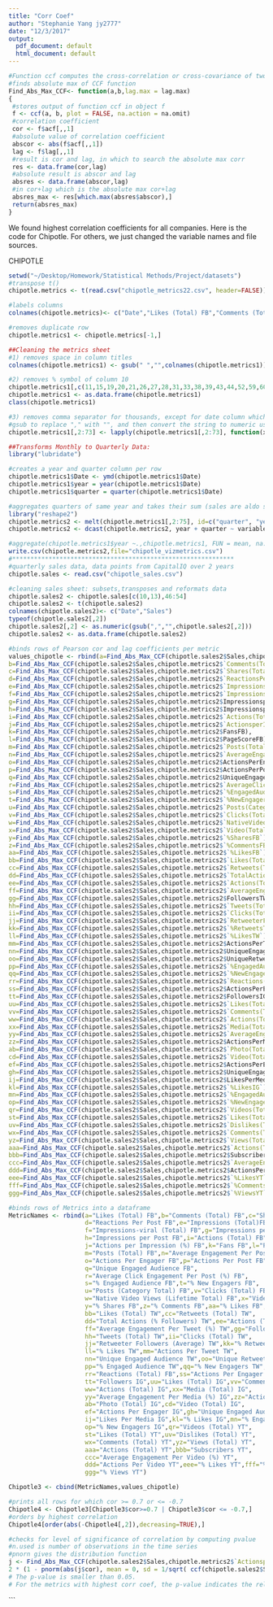 ```yaml
---
title: "Corr Coef"
author: "Stephanie Yang jy2777"
date: "12/3/2017"
output:
  pdf_document: default
  html_document: default
---
```


```r
#Function ccf computes the cross-correlation or cross-covariance of two univariate series
#finds absolute max of CCF function 
Find_Abs_Max_CCF<- function(a,b,lag.max = lag.max)
{
 #stores output of function ccf in object f
 f <- ccf(a, b, plot = FALSE, na.action = na.omit)
 #correlation coefficient
 cor <- f$acf[,,1]
 #absolute value of correlation coefficient
 abscor <- abs(f$acf[,,1])
 lag <- f$lag[,,1]
 #result is cor and lag, in which to search the absolute max corr
 res <- data.frame(cor,lag)
 #absolute result is abscor and lag
 absres <- data.frame(abscor,lag)
 #in cor+lag which is the absolute max cor+lag
 absres_max <- res[which.max(absres$abscor),]
 return(absres_max)
}
```


We found highest correlation coefficients for all companies. 
Here is the code for Chipotle.
For others, we just changed the variable names and file sources.

CHIPOTLE
```r
setwd("~/Desktop/Homework/Statistical Methods/Project/datasets")
#transpose t()
chipotle.metrics <- t(read.csv("chipotle_metrics22.csv", header=FALSE))

#labels columns 
colnames(chipotle.metrics)<- c("Date","Likes (Total) FB","Comments (Total) FB","Shares (Total) FB","Reactions Per Post FB","Impressions (Total) FB","Impressions-viral (Total) FB","Impressions per Action FB","Impressions per Post FB","Actions (Total) FB","Actions per Impression (%) FB","Fans FB","Page Score FB","Posts (Total) FB","Average Engagement Per Post (%) FB","Actions Per Engager FB","Actions Per Post FB","Unique Engaged Audience FB","Average Click Engagement Per Post (%) FB","% Engaged Audience FB","% New Engagers FB","Posts (Category Total) FB","Clicks (Total) FB","Native Video Views (Lifetime Total) FB","Video (Total Actions) FB","% Shares FB","% Comments FB","% Likes FB","Likes (Total) TW","Retweets (Total) TW","Total Actions (% Followers) TW","Actions (Total) TW","Average Engagement Per Tweet (%) TW","Followers TW","Tweets (Total) TW","Clicks (Total) TW","Retweeter Followers (Average) TW","% Retweets TW","% Likes TW","Actions Per Tweet TW","Unique Engaged Audience TW","Unique Retweeters TW","% Engaged Audience TW","% New Engagers TW","Reactions (Total) FB","Actions Per Engager TW","Followers IG","Likes (Total) IG","Comments (Total) IG","Actions (Total) IG","Media (Total) IG","Average Engagement Per Media (%) IG","Actions Per Media IG","Photo (Total) IG","Video (Total) IG","Actions Per Engager IG","Unique Engaged Audience IG","Likes Per Media IG","% Likes IG","% Engaged Audience IG","% New Engagers IG","Videos (Total) YT","Likes (Total) YT","Dislikes (Total) YT","Comments (Total) YT","Views (Total) YT","Actions (Total) YT","Subscribers YT","Average Engagement Per Video (%) YT","Actions Per Video YT","% Likes YT","% Comments YT","% Views YT")

#removes duplicate row
chipotle.metrics1 <- chipotle.metrics[-1,]

##Cleaning the metrics sheet
#1) removes space in column titles
colnames(chipotle.metrics1) <- gsub(" ","",colnames(chipotle.metrics1))

#2) removes % symbol of column 10
chipotle.metrics1[,c(11,15,19,20,21,26,27,28,31,33,38,39,43,44,52,59,60,61,69,71,72,73)] <- as.numeric(gsub("%", "",chipotle.metrics1[,c(11,15,19,20,21,26,27,28,31,33,38,39,43,44,52,59,60,61,69,71,72,73)]))/100
chipotle.metrics1 <- as.data.frame(chipotle.metrics1)
class(chipotle.metrics1)

#3) removes comma separator for thousands, except for date column which is type character not numeric
#gsub to replace "," with "", and then convert the string to numeric using as.numeric
chipotle.metrics1[,2:73] <- lapply(chipotle.metrics1[,2:73], function(x) as.numeric(gsub(",","", as.character(x))))

##Transforms Monthly to Quarterly Data:
library("lubridate")  

#creates a year and quarter column per row
chipotle.metrics1$Date <- ymd(chipotle.metrics1$Date)
chipotle.metrics1$year = year(chipotle.metrics1$Date)
chipotle.metrics1$quarter = quarter(chipotle.metrics1$Date)

#aggregates quarters of same year and takes their sum (sales are aldo sums) : HOW TO DO IT WITH AGGREGATE()?
library("reshape2")
chipotle.metrics2 <- melt(chipotle.metrics1[,2:75], id=c("quarter", "year"))
chipotle.metrics2 <- dcast(chipotle.metrics2, year + quarter ~ variable, fun.aggregate = sum)

#aggregate(chipotle.metrics1$year ~.,chipotle.metrics1, FUN = mean, na.action = na.omit)
write.csv(chipotle.metrics2,file="chipotle_vizmetrics.csv")
#*************************************************************
#quarterly sales data, data points from CapitalIQ over 2 years
chipotle.sales <- read.csv("chipotle_sales.csv")

#cleaning sales sheet: subsets,transposes and reformats data
chipotle.sales2 <- chipotle.sales[c(10,13),46:54] 
chipotle.sales2 <- t(chipotle.sales2)
colnames(chipotle.sales2)<- c("Date","Sales")
typeof(chipotle.sales2[,2])
chipotle.sales2[,2] <- as.numeric(gsub(",","",chipotle.sales2[,2]))
chipotle.sales2 <- as.data.frame(chipotle.sales2)

#binds rows of Pearson cor and lag coefficients per metric
values_chipotle <- rbind(a=Find_Abs_Max_CCF(chipotle.sales2$Sales,chipotle.metrics2$`Likes(Total)FB`),
b=Find_Abs_Max_CCF(chipotle.sales2$Sales,chipotle.metrics2$`Comments(Total)FB`),
c=Find_Abs_Max_CCF(chipotle.sales2$Sales,chipotle.metrics2$`Shares(Total)FB`), 
d=Find_Abs_Max_CCF(chipotle.sales2$Sales,chipotle.metrics2$`ReactionsPerPostFB`), 
e=Find_Abs_Max_CCF(chipotle.sales2$Sales,chipotle.metrics2$`Impressions(Total)FB`), 
f=Find_Abs_Max_CCF(chipotle.sales2$Sales,chipotle.metrics2$`Impressions-viral(Total)FB`), 
g=Find_Abs_Max_CCF(chipotle.sales2$Sales,chipotle.metrics2$ImpressionsperActionFB), 
h=Find_Abs_Max_CCF(chipotle.sales2$Sales,chipotle.metrics2$ImpressionsperPostFB), 
i=Find_Abs_Max_CCF(chipotle.sales2$Sales,chipotle.metrics2$`Actions(Total)FB`), 
j=Find_Abs_Max_CCF(chipotle.sales2$Sales,chipotle.metrics2$`ActionsperImpression(%)FB`), 
k=Find_Abs_Max_CCF(chipotle.sales2$Sales,chipotle.metrics2$FansFB), 
l=Find_Abs_Max_CCF(chipotle.sales2$Sales,chipotle.metrics2$PageScoreFB), 
m=Find_Abs_Max_CCF(chipotle.sales2$Sales,chipotle.metrics2$`Posts(Total)FB`), 
n=Find_Abs_Max_CCF(chipotle.sales2$Sales,chipotle.metrics2$`AverageEngagementPerPost(%)FB`), 
o=Find_Abs_Max_CCF(chipotle.sales2$Sales,chipotle.metrics2$ActionsPerEngagerFB), 
p=Find_Abs_Max_CCF(chipotle.sales2$Sales,chipotle.metrics2$ActionsPerPostFB), 
q=Find_Abs_Max_CCF(chipotle.sales2$Sales,chipotle.metrics2$UniqueEngagedAudienceFB),
r=Find_Abs_Max_CCF(chipotle.sales2$Sales,chipotle.metrics2$`AverageClickEngagementPerPost(%)FB`), 
s=Find_Abs_Max_CCF(chipotle.sales2$Sales,chipotle.metrics2$`%EngagedAudienceFB`), 
t=Find_Abs_Max_CCF(chipotle.sales2$Sales,chipotle.metrics2$`%NewEngagersFB`), 
u=Find_Abs_Max_CCF(chipotle.sales2$Sales,chipotle.metrics2$`Posts(CategoryTotal)FB`), 
v=Find_Abs_Max_CCF(chipotle.sales2$Sales,chipotle.metrics2$`Clicks(Total)FB`), 
w=Find_Abs_Max_CCF(chipotle.sales2$Sales,chipotle.metrics2$`NativeVideoViews(LifetimeTotal)FB`), 
x=Find_Abs_Max_CCF(chipotle.sales2$Sales,chipotle.metrics2$`Video(TotalActions)FB`), 
y=Find_Abs_Max_CCF(chipotle.sales2$Sales,chipotle.metrics2$`%SharesFB`), 
z=Find_Abs_Max_CCF(chipotle.sales2$Sales,chipotle.metrics2$`%CommentsFB`),
aa=Find_Abs_Max_CCF(chipotle.sales2$Sales,chipotle.metrics2$`%LikesFB`), 
bb=Find_Abs_Max_CCF(chipotle.sales2$Sales,chipotle.metrics2$`Likes(Total)TW`), 
cc=Find_Abs_Max_CCF(chipotle.sales2$Sales,chipotle.metrics2$`Retweets(Total)TW`), 
dd=Find_Abs_Max_CCF(chipotle.sales2$Sales,chipotle.metrics2$`TotalActions(%Followers)TW`), 
ee=Find_Abs_Max_CCF(chipotle.sales2$Sales,chipotle.metrics2$`Actions(Total)TW`), 
ff=Find_Abs_Max_CCF(chipotle.sales2$Sales,chipotle.metrics2$`AverageEngagementPerTweet(%)TW`), 
gg=Find_Abs_Max_CCF(chipotle.sales2$Sales,chipotle.metrics2$FollowersTW), 
hh=Find_Abs_Max_CCF(chipotle.sales2$Sales,chipotle.metrics2$`Tweets(Total)TW`), 
ii=Find_Abs_Max_CCF(chipotle.sales2$Sales,chipotle.metrics2$`Clicks(Total)TW`), 
jj=Find_Abs_Max_CCF(chipotle.sales2$Sales,chipotle.metrics2$`RetweeterFollowers(Average)TW`), 
kk=Find_Abs_Max_CCF(chipotle.sales2$Sales,chipotle.metrics2$`%RetweetsTW`), 
ll=Find_Abs_Max_CCF(chipotle.sales2$Sales,chipotle.metrics2$`%LikesTW`), 
mm=Find_Abs_Max_CCF(chipotle.sales2$Sales,chipotle.metrics2$ActionsPerTweetTW), 
nn=Find_Abs_Max_CCF(chipotle.sales2$Sales,chipotle.metrics2$UniqueEngagedAudienceTW), 
oo=Find_Abs_Max_CCF(chipotle.sales2$Sales,chipotle.metrics2$UniqueRetweetersTW),
pp=Find_Abs_Max_CCF(chipotle.sales2$Sales,chipotle.metrics2$`%EngagedAudienceTW`),
qq=Find_Abs_Max_CCF(chipotle.sales2$Sales,chipotle.metrics2$`%NewEngagersTW`), 
rr=Find_Abs_Max_CCF(chipotle.sales2$Sales,chipotle.metrics2$`Reactions(Total)FB`),
ss=Find_Abs_Max_CCF(chipotle.sales2$Sales,chipotle.metrics2$ActionsPerEngagerTW), 
tt=Find_Abs_Max_CCF(chipotle.sales2$Sales,chipotle.metrics2$FollowersIG), 
uu=Find_Abs_Max_CCF(chipotle.sales2$Sales,chipotle.metrics2$`Likes(Total)IG`), 
vv=Find_Abs_Max_CCF(chipotle.sales2$Sales,chipotle.metrics2$`Comments(Total)IG`), 
ww=Find_Abs_Max_CCF(chipotle.sales2$Sales,chipotle.metrics2$`Actions(Total)IG`), 
xx=Find_Abs_Max_CCF(chipotle.sales2$Sales,chipotle.metrics2$`Media(Total)IG`), 
yy=Find_Abs_Max_CCF(chipotle.sales2$Sales,chipotle.metrics2$`AverageEngagementPerMedia(%)IG`), 
zz=Find_Abs_Max_CCF(chipotle.sales2$Sales,chipotle.metrics2$ActionsPerMediaIG), 
ab=Find_Abs_Max_CCF(chipotle.sales2$Sales,chipotle.metrics2$`Photo(Total)IG`), 
cd=Find_Abs_Max_CCF(chipotle.sales2$Sales,chipotle.metrics2$`Video(Total)IG`), 
ef=Find_Abs_Max_CCF(chipotle.sales2$Sales,chipotle.metrics2$ActionsPerEngagerIG), 
gh=Find_Abs_Max_CCF(chipotle.sales2$Sales,chipotle.metrics2$UniqueEngagedAudienceIG), 
ij=Find_Abs_Max_CCF(chipotle.sales2$Sales,chipotle.metrics2$LikesPerMediaIG), 
kl=Find_Abs_Max_CCF(chipotle.sales2$Sales,chipotle.metrics2$`%LikesIG`), 
mn=Find_Abs_Max_CCF(chipotle.sales2$Sales,chipotle.metrics2$`%EngagedAudienceIG`), 
op=Find_Abs_Max_CCF(chipotle.sales2$Sales,chipotle.metrics2$`%NewEngagersIG`), 
qr=Find_Abs_Max_CCF(chipotle.sales2$Sales,chipotle.metrics2$`Videos(Total)YT`), 
st=Find_Abs_Max_CCF(chipotle.sales2$Sales,chipotle.metrics2$`Likes(Total)YT`), 
uv=Find_Abs_Max_CCF(chipotle.sales2$Sales,chipotle.metrics2$`Dislikes(Total)YT`), 
wx=Find_Abs_Max_CCF(chipotle.sales2$Sales,chipotle.metrics2$`Comments(Total)YT`), 
yz=Find_Abs_Max_CCF(chipotle.sales2$Sales,chipotle.metrics2$`Views(Total)YT`), 
aaa=Find_Abs_Max_CCF(chipotle.sales2$Sales,chipotle.metrics2$`Actions(Total)YT`), 
bbb=Find_Abs_Max_CCF(chipotle.sales2$Sales,chipotle.metrics2$SubscribersYT), 
ccc=Find_Abs_Max_CCF(chipotle.sales2$Sales,chipotle.metrics2$`AverageEngagementPerVideo(%)YT`), 
ddd=Find_Abs_Max_CCF(chipotle.sales2$Sales,chipotle.metrics2$ActionsPerVideoYT), 
eee=Find_Abs_Max_CCF(chipotle.sales2$Sales,chipotle.metrics2$`%LikesYT`), 
fff=Find_Abs_Max_CCF(chipotle.sales2$Sales,chipotle.metrics2$`%CommentsYT`), 
ggg=Find_Abs_Max_CCF(chipotle.sales2$Sales,chipotle.metrics2$`%ViewsYT`))

#binds rows of Metrics into a dataframe
MetricNames <- rbind(a="Likes (Total) FB",b="Comments (Total) FB",c="Shares (Total) FB",
                     d="Reactions Per Post FB",e="Impressions (Total)FB",
                     f="Impressions-viral (Total) FB",g="Impressions per Action FB",
                     h="Impressions per Post FB",i="Actions (Total) FB",
                     j="Actions per Impression (%) FB",k="Fans FB",l="Page Score FB",
                     m="Posts (Total) FB",n="Average Engagement Per Post (%) FB",
                     o="Actions Per Engager FB",p="Actions Per Post FB",
                     q="Unique Engaged Audience FB",
                     r="Average Click Engagement Per Post (%) FB",
                     s="% Engaged Audience FB",t="% New Engagers FB",
                     u="Posts (Category Total) FB",v="Clicks (Total) FB",
                     w="Native Video Views (Lifetime Total) FB",x="Video (Total Actions) FB",
                     y="% Shares FB",z="% Comments FB",aa="% Likes FB",
                     bb="Likes (Total) TW",cc="Retweets (Total) TW",
                     dd="Total Actions (% Followers) TW",ee="Actions (Total) TW",
                     ff="Average Engagement Per Tweet (%) TW",gg="Followers TW",
                     hh="Tweets (Total) TW",ii="Clicks (Total) TW",
                     jj="Retweeter Followers (Average) TW",kk="% Retweets TW",
                     ll="% Likes TW",mm="Actions Per Tweet TW",
                     nn="Unique Engaged Audience TW",oo="Unique Retweeters TW",
                     pp="% Engaged Audience TW",qq="% New Engagers TW",
                     rr="Reactions (Total) FB",ss="Actions Per Engager TW",
                     tt="Followers IG",uu="Likes (Total) IG",vv="Comments (Total) IG",
                     ww="Actions (Total) IG",xx="Media (Total) IG",
                     yy="Average Engagement Per Media (%) IG",zz="Actions Per Media IG",
                     ab="Photo (Total) IG",cd="Video (Total) IG",
                     ef="Actions Per Engager IG",gh="Unique Engaged Audience IG",
                     ij="Likes Per Media IG",kl="% Likes IG",mn="% Engaged Audience IG",
                     op="% New Engagers IG",qr="Videos (Total) YT",
                     st="Likes (Total) YT",uv="Dislikes (Total) YT",
                     wx="Comments (Total) YT",yz="Views (Total) YT",
                     aaa="Actions (Total) YT",bbb="Subscribers YT",
                     ccc="Average Engagement Per Video (%) YT",
                     ddd="Actions Per Video YT",eee="% Likes YT",fff="% Comments YT",
                     ggg="% Views YT")

Chipotle3 <- cbind(MetricNames,values_chipotle)

#prints all rows for which cor >= 0.7 or <= -0.7
Chipotle4 <- Chipotle3[Chipotle3$cor>=0.7 | Chipotle3$cor <= -0.7,]
#orders by highest correlation
Chipotle4[order(abs(-Chipotle4[,2]),decreasing=TRUE),]

#checks for level of significance of correlation by computing pvalue
#n.used is number of observations in the time series
#pnorn gives the distribution function 
j <- Find_Abs_Max_CCF(chipotle.sales2$Sales,chipotle.metrics2$`ActionsperImpression(%)FB`)
2 * (1 - pnorm(abs(j$cor), mean = 0, sd = 1/sqrt( ccf(chipotle.sales2$Sales,chipotle.metrics2$`ActionsperImpression(%)FB`)$n.used )))
# The p-value is smaller than 0.05.
# For the metrics with highest corr coef, the p-value indicates the relationship is significant
```


```